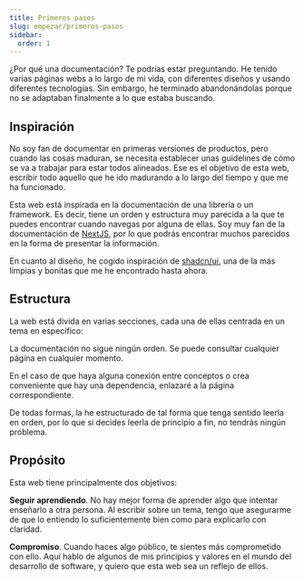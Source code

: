 ```yaml
---
title: Primeros pasos
slug: empezar/primeros-pasos
sidebar:
  order: 1
---
```



¿Por qué una documentación? Te podrías estar preguntando. He tenido varias páginas webs a lo largo de mi vida, con diferentes diseños y usando diferentes tecnologías. Sin embargo, he terminado abandonándolas porque no se adaptaban finalmente a lo que estaba buscando.

## Inspiración

No soy fan de documentar en primeras versiones de productos, pero cuando las cosas maduran, se necesita establecer unas guidelines de cómo se va a trabajar para estar todos alineados. Ese es el objetivo de esta web, escribir todo aquello que he ido madurando a lo largo del tiempo y que me ha funcionado.

Esta web está inspirada en la documentación de una librería o un framework. Es decir, tiene un orden y estructura muy parecida a la que te puedes encontrar cuando navegas por alguna de ellas. Soy muy fan de la documentación de [NextJS](https://nextjs.org/docs), por lo que podrás encontrar muchos parecidos en la forma de presentar la información.

En cuanto al diseño, he cogido inspiración de [shadcn/ui](https://ui.shadcn.com/docs), una de la más limpias y bonitas que me he encontrado hasta ahora.

## Estructura

La web está divida en varias secciones, cada una de ellas centrada en un tema en específico:

<CardGrid>
    <LinkCard
        title="About"
        href="/about/sobre-mi"
        description="Conoce un poco más sobre mi"
    />
    <LinkCard
        title="Frontend Handbook"
        href="/frontend-handbook/introduccion"
        description="Un manual opinionado para Product Frontend Engineers"
    />
</CardGrid>

<Aside>La documentación no sigue ningún orden. Se puede consultar cualquier página en cualquier momento.</Aside>

En el caso de que haya alguna conexión entre conceptos o crea conveniente que hay una dependencia, enlazaré a la página correspondiente.

De todas formas, la he estructurado de tal forma que tenga sentido leerla en orden, por lo que si decides leerla de principio a fin, no tendrás ningún problema.

## Propósito

Esta web tiene principalmente dos objetivos:

**Seguir aprendiendo**. No hay mejor forma de aprender algo que intentar enseñarlo a otra persona. Al escribir sobre un tema, tengo que asegurarme de que lo entiendo lo suficientemente bien como para explicarlo con claridad.

**Compromiso**. Cuando haces algo público, te sientes más comprometido con ello. Aquí hablo de algunos de mis principios y valores en el mundo del desarrollo de software, y quiero que esta web sea un reflejo de ellos.